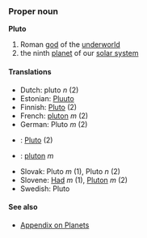 === Proper noun ===
'''Pluto'''

# Roman [[god]] of the [[underworld]]
# the ninth [[planet]] of our [[solar system]]

==== Translations ====
*Dutch: pluto ''n'' (2)
*Estonian: [[Pluuto]]
*Finnish: [[Pluto]] (2)
*French: [[pluton]] ''m'' (2)
*German: Pluto ''m'' (2)
*{{ms}}: [[Pluto]] (2)
*{{pl}}: [[pluton]] ''m''
*Slovak: Pluto ''m'' (1), Pluto ''n'' (2)
*Slovene: [[Had]] ''m'' (1), [[Pluton]] ''m'' (2)
*Swedish: Pluto

==== See also ====
*[[Wiktionary_Appendix:Planets|Appendix on Planets]]